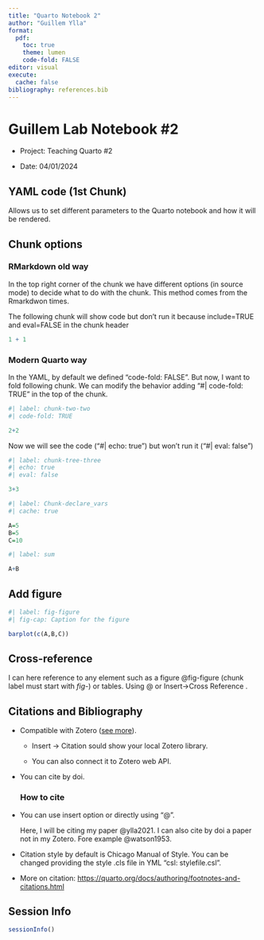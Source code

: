 ```yaml
---
title: "Quarto Notebook 2"
author: "Guillem Ylla"
format: 
  pdf:
    toc: true
    theme: lumen
    code-fold: FALSE
editor: visual
execute:
  cache: false
bibliography: references.bib
---
```


# Guillem Lab Notebook #2

-   Project: Teaching Quarto #2

-   Date: 04/01/2024

## YAML code (1st Chunk)

Allows us to set different parameters to the Quarto notebook and how it will be rendered.

## Chunk options

### RMarkdown  old way

In the top right corner of the chunk we have different options (in source mode) to decide what to do with the chunk. This method comes from the Rmarkdwon times.

The following chunk will show code but don't run it because include=TRUE and eval=FALSE in the chunk header

```r
1 + 1
```

### Modern Quarto way

In the YAML, by default we defined "code-fold: FALSE". But now, I want to fold following chunk. We can modify the behavior adding "#\| code-fold: TRUE" in the top of the chunk.

```r
#| label: chunk-two-two
#| code-fold: TRUE	

2+2
```

Now we will see the code ("#\| echo: true") but won't run it ("#\| eval: false")

```r
#| label: chunk-tree-three
#| echo: true
#| eval: false

3+3
```

```r
#| label: Chunk-declare_vars
#| cache: true

A=5
B=5
C=10
```

```r
#| label: sum

A+B
```

## Add figure

```r
#| label: fig-figure
#| fig-cap: Caption for the figure 

barplot(c(A,B,C))

```

## Cross-reference

I can here reference to any element such as a figure @fig-figure (chunk label must start with *fig-*) or tables. Using @ or Insert-\>Cross Reference .

## Citations and Bibliography

-   Compatible with Zotero ([see more](https://quarto.org/docs/visual-editor/vscode/)).

    -   Insert -\> Citation sould show your local Zotero library.

    -   You can also connect it to Zotero web API.

-   You can cite by doi.

    ### How to cite

-   You can use insert option or directly using "\@".

    Here, I will be citing my paper @ylla2021. I can also cite by doi a paper not in my Zotero. Fore example @watson1953.

-   Citation style by default is Chicago Manual of Style. You can be changed providing the style .cls file in YML "csl: stylefile.csl".

-   More on citation: <https://quarto.org/docs/authoring/footnotes-and-citations.html>

## Session Info

```r
sessionInfo()
```
